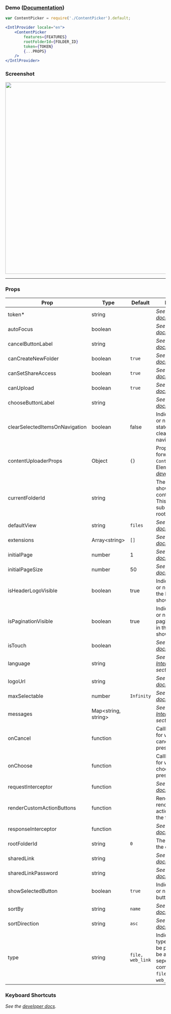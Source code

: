 

<Meta of={ContentPickerStories} />

### Demo ([Documentation](https://developer.box.com/docs/box-content-picker))

```jsx
var ContentPicker = require('./ContentPicker').default;

<IntlProvider locale="en">
    <ContentPicker
        features={FEATURES}
        rootFolderId={FOLDER_ID}
        token={TOKEN}
        {...PROPS}
    />
</IntlProvider>
```


### Screenshot

<img src="https://user-images.githubusercontent.com/1075325/27887156-0940ee3e-6194-11e7-8e22-961139e82dfe.png" width="600"  alt=""/>

---


### Props


| Prop                           | Type                      | Default          | Description                                                                                                                                                   |
|--------------------------------|---------------------------|------------------|---------------------------------------------------------------------------------------------------------------------------------------------------------------|
| token*                         | string                    |                  | *See the [developer docs](https://developer.box.com/guides/embed/ui-elements/picker/#Options).*                                                               |
| autoFocus                      | boolean                   |                  | *See the [developer docs](https://developer.box.com/guides/embed/ui-elements/picker/#Options).*                                                               |
| cancelButtonLabel              | string                    |                  | *See the [developer docs](https://developer.box.com/guides/embed/ui-elements/picker/#Options).*                                                               |
| canCreateNewFolder             | boolean                   | `true`           | *See the [developer docs](https://developer.box.com/guides/embed/ui-elements/picker/#Options).*                                                               |
| canSetShareAccess              | boolean                   | `true`           | *See the [developer docs](https://developer.box.com/guides/embed/ui-elements/picker/#Options).*                                                               |
| canUpload                      | boolean                   | `true`           | *See the [developer docs](https://developer.box.com/guides/embed/ui-elements/picker/#Options).*                                                               |
| chooseButtonLabel              | string                    |                  | *See the [developer docs](https://developer.box.com/guides/embed/ui-elements/picker/#Options).*                                                               |
| clearSelectedItemsOnNavigation | boolean                   | false            | Indicates whether or not selected state should be cleared after every navigation.                                                                             |
| contentUploaderProps           | Object                    | `{}`             | Props to be forwarded to the `ContentUploader` UI Element.  *See the [developer docs](https://developer.box.com/guides/embed/ui-elements/uploader/#Options).* |
| currentFolderId                | string                    |                  | The current folder shown for the content picker. This should be a sub folder to the root folder.                                                              |
| defaultView                    | string                    | `files`          | *See the [developer docs](https://developer.box.com/guides/embed/ui-elements/picker/#Options).*                                                               |
| extensions                     | Array&lt;string&gt;       | `[]`             | *See the [developer docs](https://developer.box.com/guides/embed/ui-elements/picker/#Options).*                                                               |
| initialPage                    | number                    | 1                | *See the [developer docs](https://developer.box.com/docs/box-content-explorer#section-options).*                                                              |
| initialPageSize                | number                    | 50               | *See the [developer docs](https://developer.box.com/docs/box-content-explorer#section-options).*                                                              |
| isHeaderLogoVisible            | boolean                   | true             | Indicates whether or not the Logo in the Header is shown.                                                                                                     |
| isPaginationVisible            | boolean                   | true             | Indicates whether or not the pagination buttons in the Footer are shown.                                                                                      |
| isTouch                        | boolean                   |                  | *See the [developer docs](https://developer.box.com/guides/embed/ui-elements/picker/#Options).*                                                               |
| language                       | string                    |                  | *See the [Internationalization](/docs/elements-usage--docs#internationalization-i18n) section*                                                                |
| logoUrl                        | string                    |                  | *See the [developer docs](https://developer.box.com/guides/embed/ui-elements/picker/#Options).*                                                               |
| maxSelectable                  | number                    | `Infinity`       | *See the [developer docs](https://developer.box.com/guides/embed/ui-elements/picker/#Options).*                                                               |
| messages                       | Map&lt;string, string&gt; |                  | *See the [Internationalization](/docs/elements-usage--docs#internationalization-i18n) section*                                                                |
| onCancel                       | function                  |                  | Callback function for when the cancel button is pressed.                                                                                                      |
| onChoose                       | function                  |                  | Callback function for when the choose button is pressed.                                                                                                      |
| requestInterceptor             | function                  |                  | *See the [developer docs](https://developer.box.com/guides/embed/ui-elements/picker/#Options).*                                                               |
| renderCustomActionButtons      | function                  |                  | Render prop that renders custom action buttons in the footer.                                                                                                 |
| responseInterceptor            | function                  |                  | *See the [developer docs](https://developer.box.com/guides/embed/ui-elements/picker/#Options).*                                                               |
| rootFolderId                   | string                    | `0`              | The root folder for the content picker.                                                                                                                       |
| sharedLink                     | string                    |                  | *See the [developer docs](https://developer.box.com/guides/embed/ui-elements/picker/#Options).*                                                               |
| sharedLinkPassword             | string                    |                  | *See the [developer docs](https://developer.box.com/guides/embed/ui-elements/picker/#Options).*                                                               |
| showSelectedButton             | boolean                   | `true`           | Indicates whether or not the selected button is shown.                                                                                                        |
| sortBy                         | string                    | `name`           | *See the [developer docs](https://developer.box.com/guides/embed/ui-elements/picker/#Options).*                                                               |
| sortDirection                  | string                    | `asc`            | *See the [developer docs](https://developer.box.com/guides/embed/ui-elements/picker/#Options).*                                                               |
| type                           | string                    | `file, web_link` | Indicates which type of items can be picked. Should be a comma seperated combination of `file`, `folder` or `web_link`.                                       |


### Keyboard Shortcuts

*See the [developer docs](https://developer.box.com/docs/box-content-picker#section-keyboard-shortcuts).*
